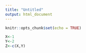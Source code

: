 ```yaml
---
title: "Untitled"
output: html_document
---
```


```r
knitr::opts_chunk$set(echo = TRUE)
```

``` r
X<-1
Y<-2
Z<-c(X,Y)

```

